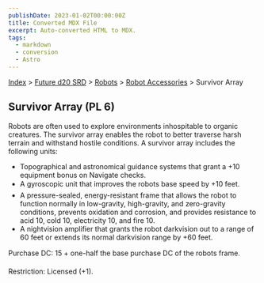 ```yaml
---
publishDate: 2023-01-02T00:00:00Z
title: Converted MDX File
excerpt: Auto-converted HTML to MDX.
tags:
  - markdown
  - conversion
  - Astro
---
```






[Index](-index) > [Future d20 SRD](future-d20-srd-index) > [Robots](future-d20-srd-robots-index) > [Robot Accessories](future-d20-srd-robots-robot-accessories-index) > Survivor Array




## Survivor Array (PL 6)


Robots are often used to explore environments inhospitable to organic creatures. The survivor array enables the robot to better traverse harsh terrain and withstand hostile conditions. A survivor array includes the following units:


- Topographical and astronomical guidance systems that grant a +10 equipment bonus on Navigate checks.
- A gyroscopic unit that improves the robots base speed by +10 feet.
- A pressure-sealed, energy-resistant frame that allows the robot to function normally in low-gravity, high-gravity, and zero-gravity conditions, prevents oxidation and corrosion, and provides resistance to acid 10, cold 10, electricity 10, and fire 10.
- A nightvision amplifier that grants the robot darkvision out to a range of 60 feet or extends its normal darkvision range by +60 feet.


Purchase DC: 15 + one-half the base purchase DC of the robots frame.


Restriction: Licensed (+1).



